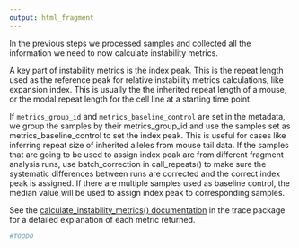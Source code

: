 ```yaml
---
output: html_fragment
---
```


In the previous steps we processed samples and collected all the information we need to now calculate instability metrics.

A key part of instability metrics is the index peak. This is the repeat length used as the reference peak for relative instability metrics calculations, like expansion index. This is usually the the inherited repeat length of a mouse, or the modal repeat length for the cell line at a starting time point.

If `metrics_group_id` and `metrics_baseline_control` are set in the metadata, we group the samples by their metrics_group_id and use the samples set as metrics_baseline_control to set the index peak. This is useful for cases like inferring repeat size of inherited alleles from mouse tail data. If the samples that are going to be used to assign index peak are from different fragment analysis runs, use batch_correction in call_repeats() to make sure the systematic differences between runs are corrected and the correct index peak is assigned. If there are multiple samples used as baseline control, the median value will be used to assign index peak to corresponding samples.

See the [calculate_instability_metrics() documentation](https://zachariahmclean.github.io/trace/reference/calculate_instability_metrics.html) in the trace package for a detailed explanation of each metric returned.

```r
#TOODO



```
